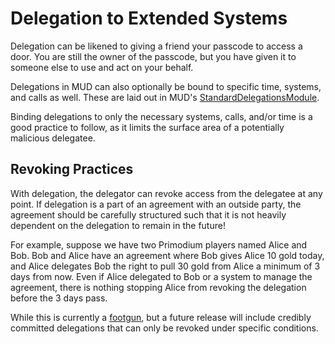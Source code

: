 # Delegation to Extended Systems

Delegation can be likened to giving a friend your passcode to access a door. You are still the owner
of the passcode, but you have given it to someone else to use and act on your behalf.

Delegations in MUD can also optionally be bound to specific time, systems, and calls as well. These are laid
out in MUD's [StandardDelegationsModule](https://github.com/latticexyz/mud/blob/8193136a9511d066aeebce82155d3509aa760282/packages/world-modules/src/modules/std-delegations/StandardDelegationsModule.sol).

Binding delegations to only the necessary systems, calls, and/or time is a good practice to follow, as it limits the
surface area of a potentially malicious delegatee.

## Revoking Practices

With delegation, the delegator can revoke access from the delegatee at any point. If delegation is a part of
an agreement with an outside party, the agreement should be carefully structured such that it is not heavily
dependent on the delegation to remain in the future!

For example, suppose we have two Primodium players named Alice and Bob. Bob and Alice have an agreement where Bob gives Alice 10 gold today, and Alice delegates Bob the right to pull 30 gold from Alice a minimum of 3 days from now. Even if Alice delegated to Bob or a system to manage the agreement, there is nothing stopping Alice from revoking the delegation before the 3 days pass.

While this is currently a [footgun](../footguns.mdx), but a future release will include credibly committed delegations that can only be revoked under specific conditions.
